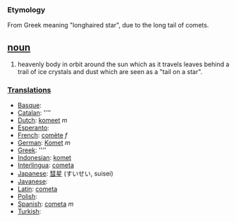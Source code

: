 === Etymology ===
From Greek meaning "longhaired star", due to the long tail of comets.

== [[noun]] ==
#heavenly body in orbit around the sun which as it travels leaves behind a trail of ice crystals and dust which are seen as a "tail on a star".

===[[Translation]]s===
*[[Basque]]: [[]]
*[[Catalan]]: [[]] ''''
*[[Dutch]]: [[komeet]] ''m''
*[[Esperanto]]: [[]]
*[[French]]: [[comète]] ''f''
*[[German]]: [[Komet]] ''m''
*[[Greek]]: [[]] ''''
*[[Indonesian]]: [[komet]]
*[[Interlingua]]: [[cometa]]
*[[Japanese]]: [[彗星]] (すいせい, suisei)
*[[Javanese]]: [[]]
*[[Latin]]: [[cometa]]
*[[Polish]]: [[]]
*[[Spanish]]: [[cometa]] ''m''
*[[Turkish]]: [[]]